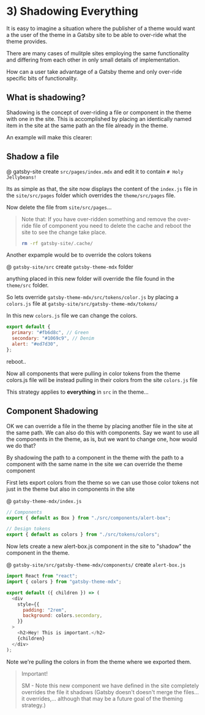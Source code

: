 # 3) Shadowing Everything

It is easy to imagine a situation where the publisher of a theme would want a the user of the theme in a Gatsby site to be able to over-ride what the theme provides.

There are many cases of mulitple sites employing the same functionality and differing from each other in only small details of implementation.

How can a user take advantage of a Gatsby theme and only over-ride specific bits of functionality.

## What is shadowing?

Shadowing is the concept of over-riding a file or component in the theme with one in the site. This is accomplished by placing an identically named item in the site at the same path an the file already in the theme.

An example will make this clearer:

## Shadow a file

@ gatsby-site create `src/pages/index.mdx` and edit it to contain `# Holy Jellybeans!`

Its as simple as that, the site now displays the content of the `index.js` file in the `site/src/pages` folder which overrides the `theme/src/pages` file.

Now delete the file from `site/src/pages`...

> Note that: If you have over-ridden something and remove the over-ride file of component you need to delete the cache and reboot the site to see the change take place.
>
> ```bash
> rm -rf gatsby-site/.cache/
> ```

Another expample would be to override the colors tokens

@ `gatsby-site/src` create `gatsby-theme-mdx` folder

anything placed in this new folder will override the file found in the `theme/src` folder.

So lets override `gatsby-theme-mdx/src/tokens/color.js` by placing a `colors.js` file at `gatsby-site/src/gatsby-theme-mdx/tokens/`

In this new `colors.js` file we can change the colors.

```javascript
export default {
  primary: "#fb6d8c", // Green
  secondary: "#1069c9", // Denim
  alert: "#ed7d30",
};
```

reboot..

Now all components that were pulling in color tokens from the theme colors.js file will be instead pulling in their colors from the site `colors.js` file

This strategy applies to **everything** in `src` in the theme...

## Component Shadowing

OK we can override a file in the theme by placing another file in the site at the same path. We can also do this with components. Say we want to use all the components in the theme, as is, but we want to change one, how would we do that?

By shadowing the path to a component in the theme with the path to a component with the same name in the site we can override the theme component

First lets export colors from the theme so we can use those color tokens not just in the theme but also in components in the site

@ `gatsby-theme-mdx/index.js`

```javascript
// Components
export { default as Box } from "./src/components/alert-box";

// Design tokens
export { default as colors } from "./src/tokens/colors";
```

Now lets create a new alert-box.js component in the site to "shadow" the component in the theme.

@ `gatsby-site/src/gatsby-theme-mdx/components/` create `alert-box.js`

```javascript
import React from "react";
import { colors } from "gatsby-theme-mdx";

export default ({ children }) => (
  <div
    style={{
      padding: "2rem",
      background: colors.secondary,
    }}
  >
    <h2>Hey! This is important.</h2>
    {children}
  </div>
);
```

Note we're pulling the colors in from the theme where we exported them.

> Important!
>
> SM - Note this new component we have defined in the site completely overrides the file it shadows (Gatsby doesn't doesn't merge the files… it overrides,... although that may be a future goal of the theming strategy.)
